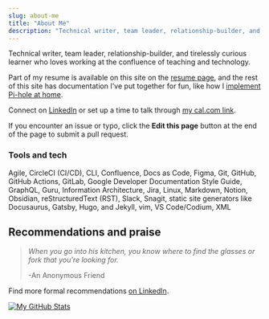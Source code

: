```yaml
---
slug: about-me
title: "About Me"
description: "Technical writer, team leader, relationship-builder, and tirelessly curious learner."
---
```


Technical writer, team leader, relationship-builder, and tirelessly curious learner who loves working at the confluence of teaching and technology.

Part of my resume is available on this site on the [resume page](about-me/resume), and the rest of this site has documentation I've put together for fun, like how I [implement Pi-hole at home](docs/pi-hole).

Connect on [LinkedIn](https://www.linkedin.com/in/edward-angert/) or set up a time to talk through [my cal.com link](https://cal.com/edwardangert).

If you encounter an issue or typo, click the **Edit this page** button at the end of the page to submit a pull request.

### Tools and tech

Agile, CircleCI (CI/CD), CLI, Confluence, Docs as Code, Figma, Git, GitHub, GitHub Actions, GitLab, Google Developer Documentation Style Guide, GraphQL, Guru, Information Architecture, Jira, Linux, Markdown, Notion, Obsidian, reStructuredText (RST), Slack, Snagit, static site generators like Docusaurus, Gatsby, Hugo, and Jekyll, vim, VS Code/Codium, XML

## Recommendations and praise

> _When you go into his kitchen, you know where to find the glasses or fork that you're looking for._
>
> -An Anonymous Friend

Find more formal recommendations [on LinkedIn](https://www.linkedin.com/in/edward-angert/details/recommendations/?detailScreenTabIndex=0).

[![My GitHub Stats](https://github-readme-stats.vercel.app/api/?username=EdwardAngert&count_private=true&theme=dracula&showicons=true)](https://github.com/EdwardAngert)
